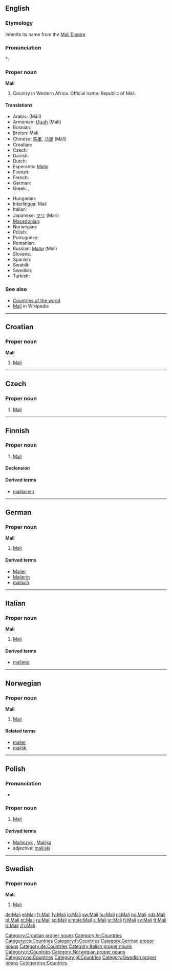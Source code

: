 {{also|mali}}
==English==

===Etymology===
Inherits its name from the [[w:Mali Empire|Mali Empire]].

===Pronunciation===
*: {{rhymes|ɑːli}}

===Proper noun===
'''Mali'''

# Country in Western Africa. Official name: Republic of Mali.

====Translations====
{{trans-top|A country in Western Africa}}
* Arabic: {{Arab|[[مالي]]}} (Mālī)
* Armenian: [[Մալի]] (Mali)
* Bosnian: {{t-|bs|Mali|m}}
* [[Breton]]: Mali
* Chinese: [[馬里]], [[马里]] (Mǎlǐ)
* Croatian: {{t-|hr|Mali|m}}
* Czech: {{t-|cs|Mali|n}}
* Danish: {{t-|da|Mali}}
* Dutch: {{t+|nl|Mali}}
* Esperanto: [[Malio]]
* Finnish: {{t+|fi|Mali}}
* French: {{t+|fr|Mali}}
* German: {{t+|de|Mali}}
* Greek: {{t+|el|Μάλι|n|tr=Máli|sc=Grek}}, {{t-|el|Μαλί|n|tr=Malí|sc=Grek}}
{{trans-mid}}
* Hungarian: {{t+|hu|Mali}}
* [[Interlingua]]: Mali
* Italian: {{t-|it|Mali}}
* Japanese: [[マリ]] (Mari)
* [[Macedonian]]: {{t|mk|Мали|n|tr=Máli|sc=Cyrl|xs=Macedonian}}
* Norwegian: {{t+|no|Mali}}
* Polish: {{t+|pl|Mali}}
* Portuguese: {{t+|pt|Mali}}
* Romanian: {{t-|ro|Mali}}
* Russian: [[Мали]] (Malí) {{f}} {{indeclinable}}
* Slovene: {{t+|sl|Mali}}
* Spanish: {{t+|es|Malí}}
* Swahili: {{t+|sw|mali|xs=Swahili}}
* Swedish: {{t+|sv|Mali}}
* Turkish: {{t+|tr|Mali}}
{{trans-bottom}}

===See also===
* [[Appendix:Countries of the world|Countries of the world]]
* [[w:Mali|Mali]] in Wikipedia

----

==Croatian==

===Proper noun===
'''Mali''' {{m}}

# [[#English|Mali]]

[[Category:Croatian proper nouns]]
[[Category:hr:Countries]]

----

==Czech==

===Proper noun===
{{cs-proper noun|g=n}}

# [[#English|Mali]]

[[Category:cs:Countries]]

----

==Finnish==
{{wikipedia|lang=fi}}

===Proper noun===
{{infl|fi|proper noun}}

# [[#English|Mali]]

====Declension====
{{fi-decl-risti|Mal|np=1}}

====Derived terms====
* [[malilainen]]

[[Category:fi:Countries]]

----

==German==
{{wikipedia|lang=de}}

===Proper noun===
'''Mali''' {{n}}

# [[#English|Mali]]

====Derived terms====
* [[Malier]]
* [[Malierin]]
* [[malisch]]

[[Category:German proper nouns]]
[[Category:de:Countries]]

----

==Italian==
{{wikipedia|lang=it}}

===Proper noun===
'''Mali''' {{m}}

# [[#English|Mali]]

====Derived terms====
* [[maliano]]

[[Category:Italian proper nouns]]
[[Category:it:Countries]]

----

==Norwegian==

===Proper noun===
'''Mali'''

# [[#English|Mali]]

====Related terms====
* [[malier]]
* [[malisk]]

[[Category:Norwegian proper nouns]]
[[Category:no:Countries]]

----

==Polish==

===Pronunciation===
* {{IPA|/ˈmali/|lang=pl}}

===Proper noun===
{{infl|pl|proper noun|g=n}}

# [[#English|Mali]]

====Derived terms====
* [[Malijczyk]] {{m}}, [[Malijka]] {{f}}
* adjective: [[malijski]]

[[Category:pl:Countries]]

----

==Swedish==

===Proper noun===
'''Mali'''

# [[#English|Mali]]

[[Category:Swedish proper nouns]]
[[Category:sv:Countries]]

[[de:Mali]]
[[el:Mali]]
[[fr:Mali]]
[[fy:Mali]]
[[io:Mali]]
[[sw:Mali]]
[[hu:Mali]]
[[nl:Mali]]
[[no:Mali]]
[[nds:Mali]]
[[pl:Mali]]
[[pt:Mali]]
[[ru:Mali]]
[[sq:Mali]]
[[simple:Mali]]
[[sl:Mali]]
[[sr:Mali]]
[[fi:Mali]]
[[sv:Mali]]
[[tt:Mali]]
[[tr:Mali]]
[[zh:Mali]]